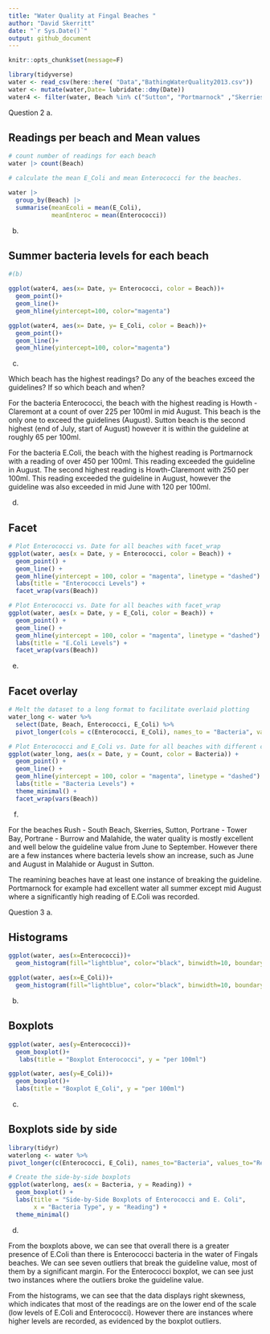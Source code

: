 ```yaml
---
title: "Water Quality at Fingal Beaches "
author: "David Skerritt"
date: "`r Sys.Date()`"
output: github_document
---
```


```r
knitr::opts_chunk$set(message=F)


```


```r

library(tidyverse)
water <- read_csv(here::here( "Data","BathingWaterQuality2013.csv"))
water <- mutate(water,Date= lubridate::dmy(Date))
water4 <- filter(water, Beach %in% c("Sutton", "Portmarnock" ,"Skerries" ,"Howth - Claremont"))


```





Question 2
a.

## Readings per beach and Mean values

```r
# count number of readings for each beach
water |> count(Beach)

# calculate the mean E_Coli and mean Enterococci for the beaches.

water |> 
  group_by(Beach) |>
  summarise(meanEcoli = mean(E_Coli),
            meanEnteroc = mean(Enterococci))

```
b.

## Summer bacteria levels for each beach 

```r

#(b)

ggplot(water4, aes(x= Date, y= Enterococci, color = Beach))+
  geom_point()+
  geom_line()+
  geom_hline(yintercept=100, color="magenta")

ggplot(water4, aes(x= Date, y= E_Coli, color = Beach))+
  geom_point()+
  geom_line()+
  geom_hline(yintercept=100, color="magenta")

```

c. 

Which beach has the highest readings? Do any of the beaches exceed the guidelines? If so which beach and when?

For the bacteria Enterococci, the beach with the highest reading is Howth - Claremont
at a count of over 225 per 100ml in mid August. This beach is the only one to exceed the guidelines (August). Sutton beach is the second highest (end of July, start of August) however it is within the guideline at roughly 65 per 100ml.

For the bacteria E.Coli, the beach with the highest reading is Portmarnock with a reading of over 450 per 100ml. This reading exceeded the guideline in August.
The second highest reading is Howth-Claremont with 250 per 100ml. This reading exceeded the guideline in August, however the guideline was also exceeded in mid June with 120 per 100ml.


d.

## Facet

```r
# Plot Enterococci vs. Date for all beaches with facet_wrap
ggplot(water, aes(x = Date, y = Enterococci, color = Beach)) +
  geom_point() +
  geom_line() +
  geom_hline(yintercept = 100, color = "magenta", linetype = "dashed") +
  labs(title = "Enterococci Levels") +
  facet_wrap(vars(Beach))

# Plot Enterococci vs. Date for all beaches with facet_wrap
ggplot(water, aes(x = Date, y = E_Coli, color = Beach)) +
  geom_point() +
  geom_line() +
  geom_hline(yintercept = 100, color = "magenta", linetype = "dashed") +
  labs(title = "E.Coli Levels") +
  facet_wrap(vars(Beach))

```
e.

## Facet overlay

```r
# Melt the dataset to a long format to facilitate overlaid plotting
water_long <- water %>%
  select(Date, Beach, Enterococci, E_Coli) %>%
  pivot_longer(cols = c(Enterococci, E_Coli), names_to = "Bacteria", values_to = "Count")

# Plot Enterococci and E_Coli vs. Date for all beaches with different colors
ggplot(water_long, aes(x = Date, y = Count, color = Bacteria)) +
  geom_point() +
  geom_line() +
  geom_hline(yintercept = 100, color = "magenta", linetype = "dashed") +
  labs(title = "Bacteria Levels") +
  theme_minimal() +
  facet_wrap(vars(Beach))
```

f.

For the beaches Rush - South Beach, Skerries, Sutton, Portrane - Tower Bay, Portrane - Burrow and Malahide, the water quality is mostly excellent and well below the guideline value from June to September. However there are a few instances where bacteria levels show an increase, such as June and August in Malahide or August in Sutton. 

The reamining beaches have at least one instance of breaking the guideline. Portmarnock for example had excellent water all summer except mid August where a significantly high reading of E.Coli was recorded. 

Question 3
a. 

## Histograms

```r

ggplot(water, aes(x=Enterococci))+ 
  geom_histogram(fill="lightblue", color="black", binwidth=10, boundary=0)

ggplot(water, aes(x=E_Coli))+ 
  geom_histogram(fill="lightblue", color="black", binwidth=10, boundary=0)

```
b.

## Boxplots 

```r

ggplot(water, aes(y=Enterococci))+
  geom_boxplot()+
   labs(title = "Boxplot Enterococci", y = "per 100ml")

ggplot(water, aes(y=E_Coli))+
  geom_boxplot()+
  labs(title = "Boxplot E_Coli", y = "per 100ml")
```


c.

## Boxplots side by side

```r
library(tidyr)
waterlong <- water %>% 
pivot_longer(c(Enterococci, E_Coli), names_to="Bacteria", values_to="Reading") 

# Create the side-by-side boxplots
ggplot(waterlong, aes(x = Bacteria, y = Reading)) +
  geom_boxplot() +
  labs(title = "Side-by-Side Boxplots of Enterococci and E. Coli",
       x = "Bacteria Type", y = "Reading") +
  theme_minimal()

```

d.

From the boxplots above, we can see that overall there is a greater presence of E.Coli than there is Enterococci bacteria in the water of Fingals beaches. We can see seven outliers that break the guideline value, most of them by a significant margin. For the Enterococci boxplot, we can see just two instances where the outliers broke the guideline value.

From the histograms, we can see that the data displays right skewness, which indicates that most of the readings are on the lower end of the scale (low levels of E.Coli and Enterococci). However there are instances where higher levels are recorded, as evidenced by the boxplot outliers.




